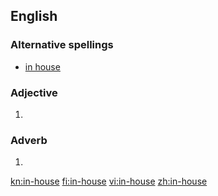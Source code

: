 ==English==

===Alternative spellings===
*[[in house]]

===Adjective===
{{en-adj|pos=[[in]]-[[house]]|-}}

# {{alternative spelling of|[[in house]]}}

===Adverb===
{{en-adv|pos=[[in]]-[[house]]|-}}

# {{alternative spelling of|[[in house]]}}

[[kn:in-house]]
[[fi:in-house]]
[[vi:in-house]]
[[zh:in-house]]